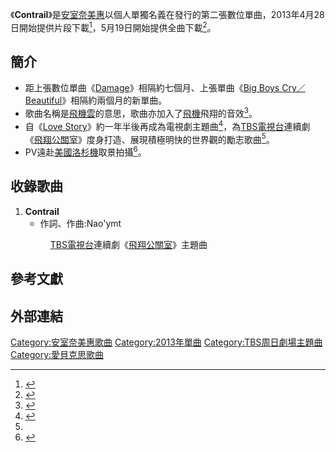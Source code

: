 {{Infobox Single
| Name           = Contrail
| Artist         = [[安室奈美惠|安室奈美惠]]
| Album          = [[FEEL_(安室奈美惠專輯)|FEEL]]
| Cover          = Contrail.JPG
| A-side         = Contrail
| B-side         = 
| Released       = 2013年5月19日
| Format         = [[數位音樂下載|數位音樂下載]]
| Recorded       = 
| Genre          = 
| Length         = 4分13秒
| Label          = [[avex_trax|avex trax]]
| Writer         = 
| Producer       = 
| Certification  = *白金唱片（單曲下載、[[日本唱片協會|日本唱片協會]]）
| Chart position = 
| Last single    = [[Big_Boys_Cry/Beautiful|Big Boys Cry／Beautiful]]<br />（2013年）
| This single    = '''Contrail'''<br/>（2013年）
| Next single    = [[TSUKI|TSUKI]]<br />（2014年）
| Misc           = 
}}

《'''Contrail'''》是[[安室奈美惠|安室奈美惠]]以個人單獨名義在發行的第二張數位單曲，2013年4月28日開始提供片段下載<ref>{{cite web|url=http://www.barks.jp/news/?id=1000089757|language=ja|title=<span lang="ja">安室奈美恵、新垣結衣、綾野剛出演のドラマ主題歌「Contrail」着うた（R）配信開始</span>|publisher=barks.jp|date=2013-04-29|accessdate=2013-05-24|archive-date=2013-04-29|archive-url=https://web.archive.org/web/20130429191948/http://www.barks.jp/news/?id=1000089757|dead-url=no}}</ref>，5月19日開始提供全曲下載<ref>{{cite web |url=http://headlines.yahoo.co.jp/hl?a=20130519-00000400-bark-musi |language=ja |title=<span lang="ja">安室奈美恵、ドラマ『空飛ぶ広報室』主題歌「Contrail」着うたフル配信開始</span> |publisher=yahoo.jp |date=2013-05-20 |accessdate=2013-05-20 |archiveurl=https://archive.is/20130702210527/http://headlines.yahoo.co.jp/hl?a=20130519-00000400-bark-musi |archivedate=2013-07-02 |deadurl=yes }}</ref>。

==簡介==
*距上張數位單曲《[[Damage|Damage]]》相隔約七個月、上張單曲《[[Big_Boys_Cry/Beautiful|Big Boys Cry／Beautiful]]》相隔約兩個月的新單曲。
*歌曲名稱是[[飛機雲|飛機雲]]的意思，歌曲亦加入了[[飛機|飛機]]飛翔的音效<ref name="oricon">{{cite web|url=http://www.oricon.co.jp/news/music/2022542/|language=ja|title=<span lang="ja">安室奈美恵、新曲はガッキー主演ドラマ主題歌「すごく前向きな曲」 </span>|publisher=[[Oricon|Oricon]]|date=2013-03-13|accessdate=2013-03-13|archive-date=2013-03-14|archive-url=https://web.archive.org/web/20130314164329/http://www.oricon.co.jp/news/music/2022542/|dead-url=no}}</ref>。
*自《[[Sit!_Stay!_Wait!_Down!/Love_Story|Love Story]]》約一年半後再成為電視劇主題曲<ref>{{cite web|url=http://headlines.yahoo.co.jp/hl?a=20130314-00000057-scn-ent|language=ja|title=<span lang="ja">安室奈美恵、新垣結衣主演で1年半ぶりドラマ主題歌を担当</span>|publisher=yahoo.jp|date=2013-03-14|accessdate=2013-03-14}}{{dead link|date=2017年11月 |bot=InternetArchiveBot |fix-attempted=yes }}</ref>，為[[TBS電視台|TBS電視台]]連續劇《[[飛翔公關室|飛翔公關室]]》度身打造、展現積極明快的世界觀的勵志歌曲<ref name="oricon"/>。
*PV遠赴[[美國|美國]][[洛杉機|洛杉機]]取景拍攝<ref>{{cite web|url=http://orientaldaily.on.cc/cnt/entertainment/20130516/00288_015.html|language=zh|title=安室美國拍MV TLC探班|publisher=[[東方日報|東方日報]]|date=2013-05-16|accessdate=2013-05-16|archive-date=2013-06-09|archive-url=https://web.archive.org/web/20130609202448/http://orientaldaily.on.cc/cnt/entertainment/20130516/00288_015.html|dead-url=no}}</ref>。

==收錄歌曲==
# '''Contrail'''
#*作詞、作曲:Nao'ymt
#:[[TBS電視台|TBS電視台]]連續劇《[[飛翔公關室|飛翔公關室]]》主題曲

==參考文獻==
{{reflist}}

==外部連結==


{{安室奈美惠}}
{{TBS周日劇場主題曲2010年代前半部}}
[[Category:安室奈美惠歌曲|Category:安室奈美惠歌曲]]
[[Category:2013年單曲|Category:2013年單曲]]
[[Category:TBS周日劇場主題曲|Category:TBS周日劇場主題曲]]
[[Category:愛貝克思歌曲|Category:愛貝克思歌曲]]